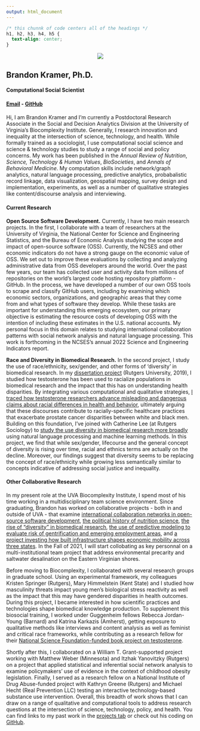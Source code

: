 ```yaml
---
output: html_document
---
```


```css
/* this chunnk of code centers all of the headings */
h1, h2, h3, h4, h5 {
  text-align: center;
}
```

<center>
![](/./home_files/blk-cropped.png)
</center>

## Brandon Kramer, Ph.D.

#### Computational Social Scientist

#### [Email](brandonleekramer@gmail.com) - [GitHub](https://github.com/brandonleekramer)

#### 

Hi, I am Brandon Kramer and I'm currently a Postdoctoral Research Associate in the Social and Decision Analytics Division at the University of Virginia's Biocomplexity Institute. Generally, I research innovation and inequality at the intersection of science, technology, and health. While formally trained as a sociologist, I use computational social science and science & technology studies to study a range of social and policy concerns. My work has been published in the *Annual Review of Nutrition*, *Science, Technology & Human Values*, *BioSocieties*, and *Annals of Behavioral Medicine*. My computation skills include network/graph analytics, natural language processing, predictive analytics, probabalistic record linkage, data visualization, geospatial mapping, survey design and implementation, experiments, as well as a number of qualitative strategies like content/discourse analysis and interviewing. 

#### Current Research  

**Open Source Software Development.** Currently, I have two main research projects. In the first, I collaborate with a team of researchers at the University of Virginia, the National Center for Science and Engineering Statistics, and the Bureau of Economic Analysis studying the scope and impact of open-source software (OSS). Currently, the NCSES and other economic indicators do not have a strong gauge on the economic value of OSS. We set out to improve these evaluations by collecting and analyzing administrative data from OSS developers around the world. Over the past few years, our team has collected user and activity data from millions of repositories on the world's largest code hosting repository platform - GitHub. In the process, we have developed a number of our own OSS tools to scrape and classify GitHub users, including by examining which economic sectors, organizations, and geographic areas that they come from and what types of software they develop. While these tasks are important for understanding this emerging ecosystem, our primary objective is estimating the resource costs of developing OSS with the intention of including these estimates in the U.S. national accounts. My personal focus in this domain relates to studying international collaboration patterns with social network analysis and natural language processing. This work is forthcoming in the NCSES's annual 2022 Science and Engineering Indicators report.

**Race and Diversity in Biomedical Research.** In the second project, I study the use of race/ethnicity, sex/gender, and other forms of 'diversity' in biomedical research. In my [dissertation project](/projects/dissertation) (Rutgers University, 2019), I studied how testosterone has been used to racialize populations in biomedical research and the impact that this has on understanding health disparities. By integrating various computational and qualitative strategies, [I traced how testosterone researchers advance misleading and dangerous claims about racial differences in health and behavior](https://link.springer.com/article/10.1057/s41292-020-00200-w), ultimately arguing that these discourses contribute to racially-specific healthcare practices that exacerbate prostate cancer disparities between white and black men. Building on this foundation, I've joined with Catherine Lee (at Rutgers Sociology) to [study the use diversity in biomedical research more broadly](https://growthofdiversity.netlify.app/) using natural language processing and machine learning methods. In this project, we find that while sex/gender, lifecourse and the general concept of diversity is rising over time, racial and ethnics terms are actually on the decline. Moreover, our findings suggest that diversity seems to be replacing the concept of race/ethnicity while growing less semantically similar to concepts indicative of addressing social justice and inequality. 

#### Other Collaborative Research 

In my present role at the UVA Biocomplexity Institute, I spend most of his time working in a multidisciplinary team science environment. Since graduating, Brandon has worked on collaborative projects - both in and outside of UVA - that examine [international collaboration networks in open-source software development](/projects/oss/), [the political history of nutrition science](/projects/impacts-and-echoes/), [the rise of "diversity" in biomedical research](/projects/diversity/), [the use of predictive modeling to evaluate risk of gentrification and emerging employment areas](/projects/gentrification/), and [a project investing how built infrastructure shapes economic mobility across three states](https://dspgtools.shinyapps.io/EM-Data-Infrastructure/). In the Fall of 2021, I will start collobating as key personnal on a multi-institutional team project that address environmental precarity and saltwater desalination on the Eastern Virginian shores. 

Before moving to Biocomplexity, I collaborated with several research groups in graduate school. Using an experimental framework, my colleagues Kristen Springer (Rutgers), Mary Himmelstein (Kent State) and I studied how masculinity threats impact young men's biological stress reactivity as well as the impact that this may have gendered disparities in health outcomes. During this project, I became interested in how scientific practices and technologies shape biomedical knowledge production. To supplement this biosocial training, I worked under Guggenheim fellows Rebecca Jordan-Young (Barnard) and Katrina Karkazis (Amherst), getting exposure to qualitative methods like interviews and content analysis as well as feminist and critical race frameworks, while contributing as a research fellow for their [National Science Foundation-funded book project on testosterone](https://www.amazon.com/Testosterone-Unauthorized-Biography-Rebecca-Jordan-Young/dp/067472532). 

Shortly after this, I collaborated on a William T. Grant-supported project working with Matthew Weber (Minnesota) and Itzhak Yanovitzky (Rutgers) on a project that applied statistical and inferential social network analysis to examine policymakers’ use of evidence in the context of childhood obesity legislation. Finally, I served as a research fellow on a National Institute of Drug Abuse-funded project with Kathryn Greene (Rutgers) and Michael Hecht (Real Prevention LLC) testing an interactive technology-based substance use intervention. Overall, this breadth of work shows that I can draw on a range of qualitative and computational tools to address research questions at the intersection of science, technology, policy, and health. You can find links to my past work in the [projects tab](/projects) or check out his coding on [GitHub](https://github.com/brandonleekramer).





